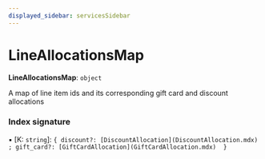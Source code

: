 ```yaml
---
displayed_sidebar: servicesSidebar
---
```



# LineAllocationsMap

 **LineAllocationsMap**: `object`

A map of line item ids and its corresponding gift card and discount
allocations

### Index signature

▪ [K: `string`]: ``{ discount?: [DiscountAllocation](DiscountAllocation.mdx) ; gift_card?: [GiftCardAllocation](GiftCardAllocation.mdx)  }``
